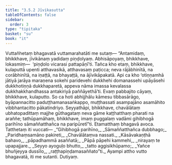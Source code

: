 ```yaml
---
title: "3.5.2 Jīvikasutta"
tableOfContents: false
sidebar:
  order: 3
type: "tipitaka"
basket: "su"
book: "it"
---
```



<DynamicBreadcrumb />

<Division number="91" book="it" bookNo="18" page="255">

<Paragraph number="646" book="it">
Vuttañhetaṃ bhagavatā vuttamarahatāti me sutaṃ—
</Paragraph>

<Paragraph number="647" book="it">
“Antamidaṃ, bhikkhave, jīvikānaṃ yadidaṃ piṇḍolyaṃ. Abhisāpoyaṃ, bhikkhave, lokasmiṃ—  ‘piṇḍolo vicarasi pattapāṇī’ti. Tañca kho etaṃ, bhikkhave, kulaputtā upenti atthavasikā, atthavasaṃ paṭicca; neva rājābhinītā, na corābhinītā, na iṇaṭṭā, na bhayaṭṭā, na ājīvikāpakatā. Api ca kho ‘otiṇṇamhā jātiyā jarāya maraṇena sokehi paridevehi dukkhehi domanassehi upāyāsehi dukkhotiṇṇā dukkhaparetā, appeva nāma imassa kevalassa dukkhakkhandhassa antakiriyā paññāyethā’ti. Evaṃ pabbajito cāyaṃ, bhikkhave, kulaputto. So ca hoti abhijjhālu kāmesu tibbasārāgo, byāpannacitto paduṭṭhamanasaṅkappo, muṭṭhassati asampajāno asamāhito vibbhantacitto pākatindriyo. Seyyathāpi, bhikkhave, chavālātaṃ ubhatopadittaṃ majjhe gūthagataṃ neva gāme kaṭṭhatthaṃ pharati na araññe; tathūpamāhaṃ, bhikkhave, imaṃ puggalaṃ vadāmi gihibhogā parihīno sāmaññatthañca na paripūretī”ti. Etamatthaṃ bhagavā avoca. Tatthetaṃ iti vuccati—
</Paragraph>

<Paragraph number="648" type="verses" book="it">
_“Gihibhogā parihīno,_  
_Sāmaññatthañca dubbhago;_  
_Paridhaṃsamāno pakireti,_  
_Chavālātaṃva nassati._  

</Paragraph>

<Paragraph number="649" type="verses" book="it">
_Kāsāvakaṇṭhā bahavo,_  
_pāpadhammā asaññatā;_  
_Pāpā pāpehi kammehi,_  
_nirayaṃ te upapajjare._  

</Paragraph>

<Paragraph number="650" type="verses" book="it">
_Seyyo ayoguḷo bhutto,_  
_tatto aggisikhūpamo;_  
_Yañce bhuñjeyya dussīlo,_  
_raṭṭhapiṇḍamasaññato”ti._  

</Paragraph>

<Paragraph number="651" book="it">
Ayampi attho vutto bhagavatā, iti me sutanti.

</Paragraph>
</Division>

<Paragraph number="652" type="center" book="it">
Dutiyaṃ.
</Paragraph>